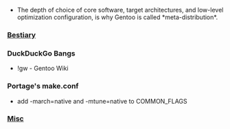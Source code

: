 * The depth of choice of core software, target architectures, and low-level optimization configuration, is why Gentoo is called *meta-distribution*.

=== [[Bestiary]] ===

=== DuckDuckGo Bangs ===
* !gw - Gentoo Wiki

=== Portage's make.conf ===
* add -march=native and -mtune=native to COMMON_FLAGS


=== [[Misc.wiki|Misc]] ===
